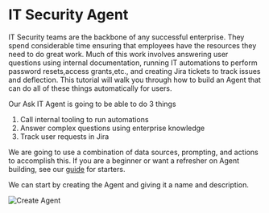 # IT Security Agent

IT Security teams are the backbone of any successful enterprise. They spend considerable time ensuring that employees have the resources they need to do great work. Much of this work involves answering user questions using internal documentation, running IT automations to perform password resets,access grants,etc., and creating Jira tickets to track issues and deflection. This tutorial will walk you through how to build an Agent that can do all of these things automatically for users.

Our Ask IT Agent is going to be able to do 3 things

1. Call internal tooling to run automations
2. Answer complex questions using enterprise knowledge
3. Track user requests in Jira

We are going to use a combination of data sources, prompting, and actions to accomplish this. If you are a beginner or want a refresher on Agent building, see our [guide](https://docs.credal.ai/platform/agents/setting-up-an-agent) for starters.

We can start by creating the Agent and giving it a name and description.

![Create Agent](/docs/assets/it-security-use-cases/create-it-agent.png)